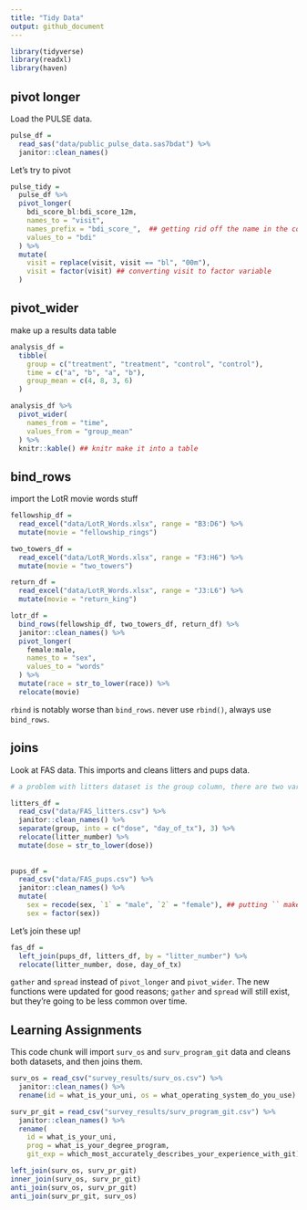 ```yaml
---
title: "Tidy Data"
output: github_document
---
```


```r
library(tidyverse)
library(readxl)
library(haven)
```

## pivot longer

Load the PULSE data. 

```r
pulse_df = 
  read_sas("data/public_pulse_data.sas7bdat") %>% 
  janitor::clean_names()
```

Let's try to pivot

```r
pulse_tidy = 
  pulse_df %>% 
  pivot_longer(
    bdi_score_bl:bdi_score_12m,
    names_to = "visit", 
    names_prefix = "bdi_score_",  ## getting rid off the name in the column
    values_to = "bdi"
  ) %>% 
  mutate(
    visit = replace(visit, visit == "bl", "00m"),
    visit = factor(visit) ## converting visit to factor variable
  )
```


## pivot_wider

make up a results data table

```r
analysis_df = 
  tibble(
    group = c("treatment", "treatment", "control", "control"),
    time = c("a", "b", "a", "b"),
    group_mean = c(4, 8, 3, 6)
  )

analysis_df %>% 
  pivot_wider(
    names_from = "time", 
    values_from = "group_mean"
  ) %>% 
  knitr::kable() ## knitr make it into a table
```


## bind_rows

import the LotR movie words stuff

```r
fellowship_df = 
  read_excel("data/LotR_Words.xlsx", range = "B3:D6") %>% 
  mutate(movie = "fellowship_rings") 

two_towers_df = 
  read_excel("data/LotR_Words.xlsx", range = "F3:H6") %>% 
  mutate(movie = "two_towers")

return_df = 
  read_excel("data/LotR_Words.xlsx", range = "J3:L6") %>% 
  mutate(movie = "return_king")

lotr_df = 
  bind_rows(fellowship_df, two_towers_df, return_df) %>% 
  janitor::clean_names() %>% 
  pivot_longer(
    female:male,
    names_to = "sex",
    values_to = "words"
  ) %>% 
  mutate(race = str_to_lower(race)) %>% 
  relocate(movie)
```

`rbind` is notably worse than `bind_rows`. never use `rbind()`, always use `bind_rows`.


## joins

Look at FAS data. This imports and cleans litters and pups data.

```r
# a problem with litters dataset is the group column, there are two variables in the column that are squished together

litters_df = 
  read_csv("data/FAS_litters.csv") %>% 
  janitor::clean_names() %>% 
  separate(group, into = c("dose", "day_of_tx"), 3) %>% 
  relocate(litter_number) %>% 
  mutate(dose = str_to_lower(dose))
  
  
pups_df = 
  read_csv("data/FAS_pups.csv") %>% 
  janitor::clean_names() %>% 
  mutate(
    sex = recode(sex, `1` = "male", `2` = "female"), ## putting `` makes r realize it's variable not a number
    sex = factor(sex)) 

```

Let's join these up!

```r
fas_df = 
  left_join(pups_df, litters_df, by = "litter_number") %>% 
  relocate(litter_number, dose, day_of_tx)
```

`gather` and `spread` instead of `pivot_longer` and `pivot_wider`. The new functions were updated for good reasons; `gather` and `spread` will still exist, but they’re going to be less common over time.

## Learning Assignments 

This code chunk will import `surv_os` and `surv_program_git` data and cleans both datasets, and then joins them.

```r
surv_os = read_csv("survey_results/surv_os.csv") %>% 
  janitor::clean_names() %>% 
  rename(id = what_is_your_uni, os = what_operating_system_do_you_use)

surv_pr_git = read_csv("survey_results/surv_program_git.csv") %>% 
  janitor::clean_names() %>% 
  rename(
    id = what_is_your_uni, 
    prog = what_is_your_degree_program,
    git_exp = which_most_accurately_describes_your_experience_with_git)

left_join(surv_os, surv_pr_git)
inner_join(surv_os, surv_pr_git)
anti_join(surv_os, surv_pr_git)
anti_join(surv_pr_git, surv_os)
```

